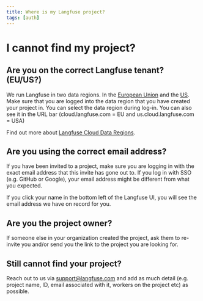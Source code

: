 ```yaml
---
title: Where is my Langfuse project?
tags: [auth]
---
```


# I cannot find my project?

## Are you on the correct Langfuse tenant? (EU/US?)

We run Langfuse in two data regions. In the [European Union](https://cloud.langfuse.com) and the [US](https://us.cloud.langfuse.com).
Make sure that you are logged into the data region that you have created your project in. You can select the data region during log-in. You can also see it in the URL bar (cloud.langfuse.com = EU and us.cloud.langfuse.com = USA)

Find out more about [Langfuse Cloud Data Regions](/faq/all/cloud-data-regions).

## Are you using the correct email address?

If you have been invited to a project, make sure you are logging in with the exact email address that this invite has gone out to. If you log in with SSO (e.g. GitHub or Google), your email address might be different from what you expected.

If you click your name in the bottom left of the Langfuse UI, you will see the email address we have on record for you.

## Are you the project owner?

If someone else in your organization created the project, ask them to re-invite you and/or send you the link to the project you are looking for.

## Still cannot find your project?

Reach out to us via support@langfuse.com and add as much detail (e.g. project name, ID, email associated with it, workers on the project etc) as possible.
